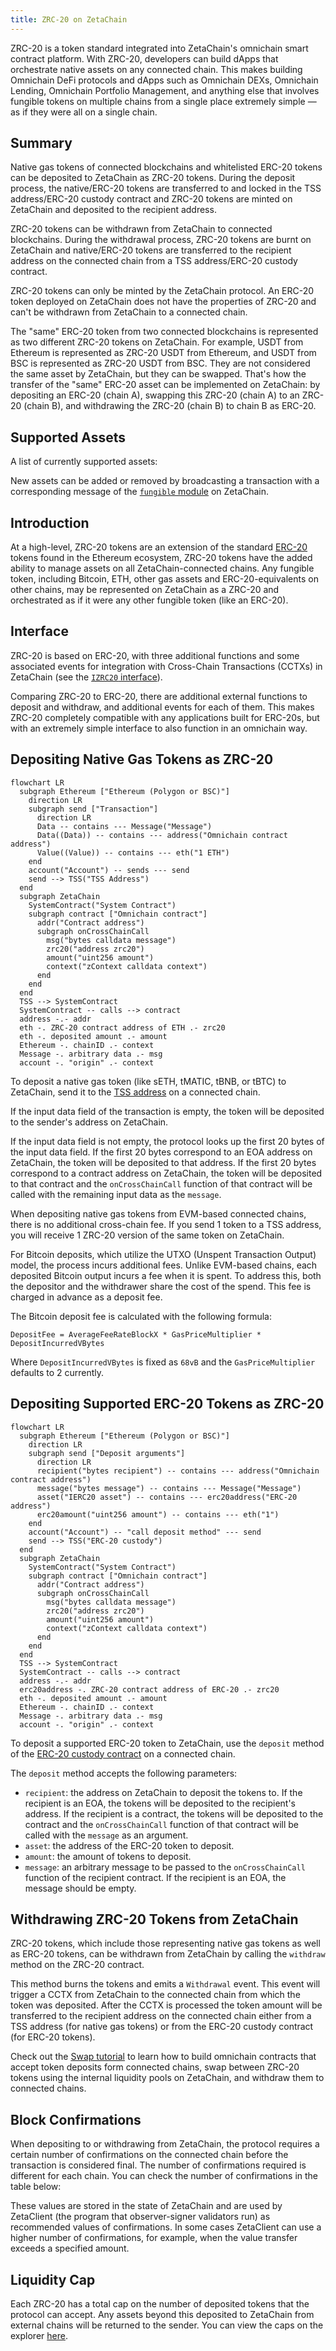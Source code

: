 ```yaml
---
title: ZRC-20 on ZetaChain
---
```



ZRC-20 is a token standard integrated into ZetaChain's omnichain smart contract
platform. With ZRC-20, developers can build dApps that orchestrate native assets
on any connected chain. This makes building Omnichain DeFi protocols and dApps
such as Omnichain DEXs, Omnichain Lending, Omnichain Portfolio Management, and
anything else that involves fungible tokens on multiple chains from a single
place extremely simple — as if they were all on a single chain.

## Summary

Native gas tokens of connected blockchains and whitelisted ERC-20 tokens can be
deposited to ZetaChain as ZRC-20 tokens. During the deposit process, the
native/ERC-20 tokens are transferred to and locked in the TSS address/ERC-20
custody contract and ZRC-20 tokens are minted on ZetaChain and deposited to the
recipient address.

ZRC-20 tokens can be withdrawn from ZetaChain to connected blockchains. During
the withdrawal process, ZRC-20 tokens are burnt on ZetaChain and native/ERC-20
tokens are transferred to the recipient address on the connected chain from a
TSS address/ERC-20 custody contract.

ZRC-20 tokens can only be minted by the ZetaChain protocol. An ERC-20 token
deployed on ZetaChain does not have the properties of ZRC-20 and can't be
withdrawn from ZetaChain to a connected chain.

The "same" ERC-20 token from two connected blockchains is represented as two
different ZRC-20 tokens on ZetaChain. For example, USDT from Ethereum is
represented as ZRC-20 USDT from Ethereum, and USDT from BSC is represented as
ZRC-20 USDT from BSC. They are not considered the same asset by ZetaChain, but
they can be swapped. That's how the transfer of the "same" ERC-20 asset can be
implemented on ZetaChain: by depositing an ERC-20 (chain A), swapping this
ZRC-20 (chain A) to an ZRC-20 (chain B), and withdrawing the ZRC-20 (chain B) to
chain B as ERC-20.

## Supported Assets

A list of currently supported assets:

<ForeignCoinsTable />

New assets can be added or removed by broadcasting a transaction with a
corresponding message of the [`fungible`
module](/developers/architecture/modules/fungible/messages/) on ZetaChain.

## Introduction

At a high-level, ZRC-20 tokens are an extension of the standard
[ERC-20](https://ethereum.org/en/developers/docs/standards/tokens/erc-20/)
tokens found in the Ethereum ecosystem, ZRC-20 tokens have the added ability to
manage assets on all ZetaChain-connected chains. Any fungible token, including
Bitcoin, ETH, other gas assets and ERC-20-equivalents on other chains, may be
represented on ZetaChain as a ZRC-20 and orchestrated as if it were any other
fungible token (like an ERC-20).

## Interface

ZRC-20 is based on ERC-20, with three additional functions and some associated
events for integration with Cross-Chain Transactions (CCTXs) in ZetaChain (see
the [`IZRC20`
interface](https://github.com/zeta-chain/protocol-contracts/blob/main/contracts/zevm/interfaces/IZRC20.sol)).

Comparing ZRC-20 to ERC-20, there are additional external functions to deposit
and withdraw, and additional events for each of them. This makes ZRC-20
completely compatible with any applications built for ERC-20s, but with an
extremely simple interface to also function in an omnichain way.

## Depositing Native Gas Tokens as ZRC-20

```mermaid
flowchart LR
  subgraph Ethereum ["Ethereum (Polygon or BSC)"]
    direction LR
    subgraph send ["Transaction"]
      direction LR
      Data -- contains --- Message("Message")
      Data((Data)) -- contains --- address("Omnichain contract address")
      Value((Value)) -- contains --- eth("1 ETH")
    end
    account("Account") -- sends --- send
    send --> TSS("TSS Address")
  end
  subgraph ZetaChain
    SystemContract("System Contract")
    subgraph contract ["Omnichain contract"]
      addr("Contract address")
      subgraph onCrossChainCall
        msg("bytes calldata message")
        zrc20("address zrc20")
        amount("uint256 amount")
        context("zContext calldata context")
      end
    end
  end
  TSS --> SystemContract
  SystemContract -- calls --> contract
  address -.- addr
  eth -. ZRC-20 contract address of ETH .- zrc20
  eth -. deposited amount .- amount
  Ethereum -. chainID .- context
  Message -. arbitrary data .- msg
  account -. "origin" .- context
```

To deposit a native gas token (like sETH, tMATIC, tBNB, or tBTC) to ZetaChain,
send it to the [TSS address](/reference/network/contracts) on a connected chain.

If the input data field of the transaction is empty, the token will be deposited
to the sender's address on ZetaChain.

If the input data field is not empty, the protocol looks up the first 20 bytes
of the input data field. If the first 20 bytes correspond to an EOA address on
ZetaChain, the token will be deposited to that address. If the first 20 bytes
correspond to a contract address on ZetaChain, the token will be deposited to
that contract and the `onCrossChainCall` function of that contract will be
called with the remaining input data as the `message`.

When depositing native gas tokens from EVM-based connected chains, there is no
additional cross-chain fee. If you send 1 token to a TSS address, you will
receive 1 ZRC-20 version of the same token on ZetaChain.

For Bitcoin deposits, which utilize the UTXO (Unspent Transaction Output) model,
the process incurs additional fees. Unlike EVM-based chains, each deposited
Bitcoin output incurs a fee when it is spent. To address this, both the
depositor and the withdrawer share the cost of the spend. This fee is charged in
advance as a deposit fee.

The Bitcoin deposit fee is calculated with the following formula:

```
DepositFee = AverageFeeRateBlockX * GasPriceMultiplier * DepositIncurredVBytes
```

Where `DepositIncurredVBytes` is fixed as `68vB` and the `GasPriceMultiplier`
defaults to 2 currently.

## Depositing Supported ERC-20 Tokens as ZRC-20

```mermaid
flowchart LR
  subgraph Ethereum ["Ethereum (Polygon or BSC)"]
    direction LR
    subgraph send ["Deposit arguments"]
      direction LR
      recipient("bytes recipient") -- contains --- address("Omnichain contract address")
      message("bytes message") -- contains --- Message("Message")
      asset("IERC20 asset") -- contains --- erc20address("ERC-20 address")
      erc20amount("uint256 amount") -- contains --- eth("1")
    end
    account("Account") -- "call deposit method" --- send
    send --> TSS("ERC-20 custody")
  end
  subgraph ZetaChain
    SystemContract("System Contract")
    subgraph contract ["Omnichain contract"]
      addr("Contract address")
      subgraph onCrossChainCall
        msg("bytes calldata message")
        zrc20("address zrc20")
        amount("uint256 amount")
        context("zContext calldata context")
      end
    end
  end
  TSS --> SystemContract
  SystemContract -- calls --> contract
  address -.- addr
  erc20address -. ZRC-20 contract address of ERC-20 .- zrc20
  eth -. deposited amount .- amount
  Ethereum -. chainID .- context
  Message -. arbitrary data .- msg
  account -. "origin" .- context
```

To deposit a supported ERC-20 token to ZetaChain, use the `deposit` method of
the [ERC-20 custody contract](/reference/network/contracts) on a connected
chain.

The `deposit` method accepts the following parameters:

- `recipient`: the address on ZetaChain to deposit the tokens to. If the
  recipient is an EOA, the tokens will be deposited to the recipient's address.
  If the recipient is a contract, the tokens will be deposited to the contract
  and the `onCrossChainCall` function of that contract will be called with the
  `message` as an argument.
- `asset`: the address of the ERC-20 token to deposit.
- `amount`: the amount of tokens to deposit.
- `message`: an arbitrary message to be passed to the `onCrossChainCall`
  function of the recipient contract. If the recipient is an EOA, the message
  should be empty.

## Withdrawing ZRC-20 Tokens from ZetaChain

ZRC-20 tokens, which include those representing native gas tokens as well as
ERC-20 tokens, can be withdrawn from ZetaChain by calling the `withdraw` method
on the ZRC-20 contract.

This method burns the tokens and emits a `Withdrawal` event. This event will
trigger a CCTX from ZetaChain to the connected chain from which the token was
deposited. After the CCTX is processed the token amount will be transferred to
the recipient address on the connected chain either from a TSS address (for
native gas tokens) or from the ERC-20 custody contract (for ERC-20 tokens).

Check out the [Swap tutorial](/developers/tutorials/swap) to learn how to build
omnichain contracts that accept token deposits form connected chains, swap
between ZRC-20 tokens using the internal liquidity pools on ZetaChain, and
withdraw them to connected chains.

## Block Confirmations

When depositing to or withdrawing from ZetaChain, the protocol requires a
certain number of confirmations on the connected chain before the transaction is
considered final. The number of confirmations required is different for each
chain. You can check the number of confirmations in the table below:

<ChainConfirmations />

These values are stored in the state of ZetaChain and are used by ZetaClient
(the program that observer-signer validators run) as recommended values of
confirmations. In some cases ZetaClient can use a higher number of
confirmations, for example, when the value transfer exceeds a specified amount.

## Liquidity Cap

Each ZRC-20 has a total cap on the number of deposited tokens that the protocol
can accept. Any assets beyond this deposited to ZetaChain from external chains
will be returned to the sender. You can view the caps on the explorer
[here](https://explorer.zetachain.com/liquidity).
